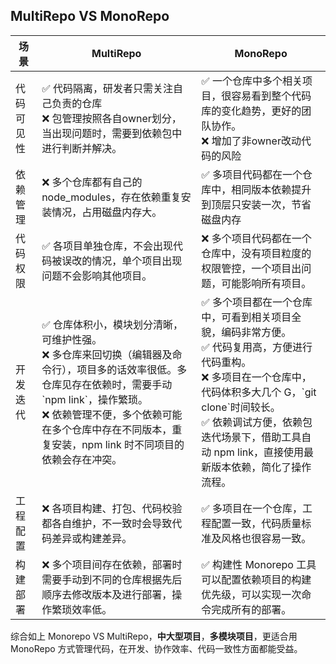 ## MultiRepo VS MonoRepo


<table style={{ borderCollapse: 'collapse', width: '800px' }}>
  <thead>
    <tr style={{ backgroundColor: '#f6f6f6' }}>
      <th style={{ border: '1px solid #f6f6f6', padding: '8px', textAlign: 'left', width: '120px' }}>场景</th>
      <th style={{ border: '1px solid #f6f6f6', padding: '8px', textAlign: 'left' }}>MultiRepo</th>
      <th style={{ border: '1px solid #f6f6f6', padding: '8px', textAlign: 'left' }}>MonoRepo</th>
    </tr>
  </thead>
  <tbody>
    <tr>
      <td style={{ border: '1px solid #f6f6f6', padding: '8px' }}>代码可见性</td>
      <td style={{ border: '1px solid #f6f6f6', padding: '8px' }}>✅ 代码隔离，研发者只需关注自己负责的仓库<br />❌ 包管理按照各自owner划分，当出现问题时，需要到依赖包中进行判断并解决。</td>
      <td style={{ border: '1px solid #f6f6f6', padding: '8px' }}>✅ 一个仓库中多个相关项目，很容易看到整个代码库的变化趋势，更好的团队协作。<br />❌ 增加了非owner改动代码的风险</td>
    </tr>
    <tr style={{ backgroundColor: '#f6f6f6' }}>
      <td style={{ border: '1px solid #f6f6f6', padding: '8px' }}>依赖管理</td>
      <td style={{ border: '1px solid #f6f6f6', padding: '8px' }}>❌ 多个仓库都有自己的 node_modules，存在依赖重复安装情况，占用磁盘内存大。</td>
      <td style={{ border: '1px solid #f6f6f6', padding: '8px' }}>✅ 多项目代码都在一个仓库中，相同版本依赖提升到顶层只安装一次，节省磁盘内存</td>
    </tr>
    <tr>
      <td style={{ border: '1px solid #f6f6f6', padding: '8px' }}>代码权限</td>
      <td style={{ border: '1px solid #f6f6f6', padding: '8px' }}>✅ 各项目单独仓库，不会出现代码被误改的情况，单个项目出现问题不会影响其他项目。</td>
      <td style={{ border: '1px solid #f6f6f6', padding: '8px' }}>❌ 多个项目代码都在一个仓库中，没有项目粒度的权限管控，一个项目出问题，可能影响所有项目。</td>
    </tr>
    <tr style={{ backgroundColor: '#f6f6f6' }}>
      <td style={{ border: '1px solid #f6f6f6', padding: '8px' }}>开发迭代</td>
      <td style={{ border: '1px solid #f6f6f6', padding: '8px' }}>✅ 仓库体积小，模块划分清晰，可维护性强。<br />❌ 多仓库来回切换（编辑器及命令行），项目多的话效率很低。多仓库见存在依赖时，需要手动 `npm link`，操作繁琐。<br />❌ 依赖管理不便，多个依赖可能在多个仓库中存在不同版本，重复安装，npm link 时不同项目的依赖会存在冲突。</td>
      <td style={{ border: '1px solid #f6f6f6', padding: '8px' }}>✅ 多个项目都在一个仓库中，可看到相关项目全貌，编码非常方便。<br />✅ 代码复用高，方便进行代码重构。<br />❌ 多项目在一个仓库中，代码体积多大几个 G，`git clone`时间较长。<br />✅ 依赖调试方便，依赖包迭代场景下，借助工具自动 npm link，直接使用最新版本依赖，简化了操作流程。</td>
    </tr>
    <tr>
      <td style={{ border: '1px solid #f6f6f6', padding: '8px' }}>工程配置</td>
      <td style={{ border: '1px solid #f6f6f6', padding: '8px' }}>❌ 各项目构建、打包、代码校验都各自维护，不一致时会导致代码差异或构建差异。</td>
      <td style={{ border: '1px solid #f6f6f6', padding: '8px' }}>✅ 多项目在一个仓库，工程配置一致，代码质量标准及风格也很容易一致。</td>
    </tr>
    <tr style={{ backgroundColor: '#f6f6f6' }}>
      <td style={{ border: '1px solid #f6f6f6', padding: '8px' }}>构建部署</td>
      <td style={{ border: '1px solid #f6f6f6', padding: '8px' }}>❌ 多个项目间存在依赖，部署时需要手动到不同的仓库根据先后顺序去修改版本及进行部署，操作繁琐效率低。</td>
      <td style={{ border: '1px solid #f6f6f6', padding: '8px' }}>✅ 构建性 Monorepo 工具可以配置依赖项目的构建优先级，可以实现一次命令完成所有的部署。</td>
    </tr>
  </tbody>
</table>


综合如上 Monorepo VS MultiRepo，**中大型项目**，**多模块项目**，更适合用 MonoRepo 方式管理代码，在开发、协作效率、代码一致性方面都能受益。